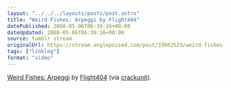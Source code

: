 ```yaml
---
layout: "../../../layouts/posts/post.astro"
title: "Weird Fishes: Arpeggi by Flight404"
datePublished: 2008-05-06T06:39:16+00:00
dateUpdated: 2008-05-06T06:39:16+00:00
source: tumblr stream
originalUrl: https://stream.anglepoised.com/post/33862523/weird-fishes-arpeggi-by-flight404-via-crackunit
tags: ["linklog"]
format: "video"
---
```



<Vimeo id="https://vimeo.com/935317" />

[Weird Fishes: Arpeggi][1] by [Flight404][2] (via [crackunit][3]).

[1]: https://vimeo.com/935317
[2]: http://www.flight404.com/
[3]: http://www.crackunit.com/2008/05/05/2-amazing-videos/
